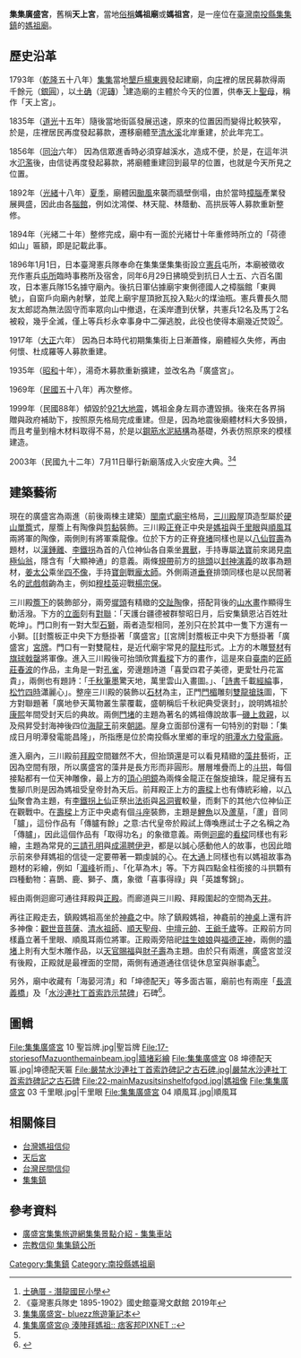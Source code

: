 {{東亞廟宇
| name = 集集廣盛宮
| img =File:集集廣盛宮 11 山門立面.jpg
| img_capt = 集集廣盛宮，攝影於2018年10月。
| image_width = 300px
| chinese= 集集廣盛宮
| tradchi= 
| simpchi= 
| zhuyin= ㄐ一ˊㄐ一ˊㄍㄨㄤˇㄔㄥˊㄍㄨㄥ
| pinyin= jí jí guǎng shèng gōng 
| typy= Ji Ji Guang Cheng(Sheng) Gong
| wg= Chi Chi Kuang Ch'êng Kung
| poj=Chi̍p-chi̍p Kóng-sēng-kiong
| tl=Tsi̍p-tsi̍p Kóng-sīng-kiong
| nihongo =
| hiragana =
| romaji =
| hangul=
| hanja=
| rr=
| mr=
| vietnamese=
| chunom=
| hantu=
| hannom=
| ryukanji=
| ryukana=
| ryuromaji=
| location = {{TWN}}<br>[[集集鎮|集集鎮]]集集街128號
| coordinates ={{Coord|23.827878|120.78171}}
| god = [[天上聖母|天上聖母]]
| type = [[財團法人|財團法人]]董監事會組織－地方[[公廟|公廟]]
| struct =  兩進（前後兩棟主建築）閩南式廟宇格局，三川殿屋頂造型屬於硬山單簷式
| open_year = 1793年（[[清|清]][[乾隆|乾隆]]五十八年）
| cere_date = 農曆三月廿三日媽祖誕辰<ref>{{cite news|url=http://www.nownews.com/n/2014/04/21/1200786|title=媽祖誕辰　集集鎮主祀宮廟慶典活動|publisher=NOWnews 今日新聞|accessdate=2014-05-06|language=zh-tw|date=2014-04-21}}</ref>
| people = 
| cultural_collection =
|}}

'''集集廣盛宮'''，舊稱'''天上宮'''，當地[[俗稱|俗稱]]'''媽祖廟'''或'''媽祖宮'''，是一座位在[[臺灣|臺灣]][[南投縣|南投縣]][[集集鎮|集集鎮]]的[[媽祖廟|媽祖廟]]。

==歷史沿革==

1793年（[[乾隆|乾隆]]五十八年）[[集集鎮|集集]]當地[[墾戶|墾戶]][[楊東興|楊東興]]發起建廟，向[[庄|庄]]裡的居民募款得兩千餘元（[[銀圓|銀圓]]），以[[土确|土确]]（泥[[磚|磚]]）<ref>[http://www.cles.tyc.edu.tw/sunkentsu/struc_shape1.htm 土确厝 - 潛龍國民小學 ]</ref>建造廟的主體於今天的位置，供奉[[天上聖母|天上聖母]]，稱作「天上宮」。

1835年（[[道光|道光]]十五年）隨後當地街區發展迅速，原來的位置因而變得比較狹窄，於是，庄裡居民再度發起募款，遷移廟體至[[清水溪|清水溪]]北岸重建，於此年完工。

1856年（[[同治|同治]]六年） 因為信眾進香時必須穿越溪水，造成不便，於是，在這年洪水[[氾濫|氾濫]]後，由信徒再度發起募款，將廟體重建回到最早的位置，也就是今天所見之位置。

1892年（[[光緒|光緒]]十八年）[[夏季|夏季]]，廟體因[[颱風|颱風]]來襲而牆壁倒塌，由於當時[[樟腦|樟腦]]產業發展興盛，因此由各[[腦館|腦館]]，例如沈鴻傑、林天龍、林蔭動、高拱辰等人募款重新整修。

1894年（光緒二十年）整修完成，廟中有一面於光緒廿十年重修時所立的「荷德如山」匾額，即是記載此事。

1896年1月1日，日本臺灣憲兵隊奉命在集集堡集集街設立[[憲兵|憲兵]]屯所，本廟被徵收充作憲兵[[屯所|屯所]]臨時事務所及宿舍，同年6月29日拂曉受到抗日人士五、六百名圍攻，日本憲兵隊15名據守廟內。後抗日軍佔據廟宇東側德國人之樟腦館「東興號」，自窗戶向廟內射擊，並爬上廟宇屋頂掀瓦投入點火的煤油瓶。憲兵曹長久間友太郎認為無法固守而率眾向山中撤退，在溪岸遭到伏擊，共憲兵12名及馬丁2名被殺，幾乎全滅，僅上等兵杉永幸事身中二彈逃脫，此役也使得本廟幾近焚毀<ref>《臺灣憲兵隊史 1895-1902》國史館臺灣文獻館 2019年</ref>。

1917年（[[大正|大正]]六年） 因為日本時代初期集集街上日漸蕭條，廟體經久失修，再由何懷、杜成羅等人募款重建。

1935年（[[昭和|昭和]]十年），湯奇木募款重新擴建，並改名為「廣盛宮」。

1969年（[[中華民國|民國]]五十八年）再次整修。

1999年（民國88年）傾毀於[[921大地震|921大地震]]，媽祖金身左肩亦遭毀損。後來在各界捐贈與政府補助下，按照原先格局完成重建。但是，因為地震後廟體材料大多毁損，而且考量到檜木材料取得不易，於是以[[钢筋混凝土|鋼筋水泥結構]]為基礎，外表仿照原來的模樣建造。

2003年（民國九十二年）7月11日舉行新廟落成入火安座大典。<ref>[http://bluezz.tw/c.php?id=3629 集集廣盛宮- bluezz旅遊筆記本]</ref><ref name="doudinbaimatsou">[http://yawjong.pixnet.net/blog/post/37168769-%E9%9B%86%E9%9B%86%E5%BB%A3%E7%9B%9B%E5%AE%AE  集集廣盛宮@ 湊陣拜媽祖:: 痞客邦PIXNET ::]</ref>

==建築藝術==

現在的廣盛宮為兩進（前後兩棟主建築）[[閩南|閩南]]式[[廟宇|廟宇]]格局，[[三川殿|三川殿]]屋頂造型屬於[[硬山|硬山]][[單簷|單簷]]式，屋簷上有陶像與[[剪黏|剪黏]]裝飾。三川殿[[正脊|正脊]]正中央是[[媽祖|媽祖]]與[[千里眼|千里眼]]與[[順風耳|順風耳]]兩將軍的陶像，兩側則有將軍乘龍像。位於下方的正脊[[脊堵|脊堵]]同樣也是以[[八仙賀壽|八仙賀壽]]為題材，以[[漢鍾離|漢鍾離]]、[[李鐵拐|李鐵拐]]為首的八位神仙各自乘坐[[異獸|異獸]]，手持專屬[[法寶|法寶]]前來謁見[[南極仙翁|南極仙翁]]，隱含有「大顯神通」的意義。兩條[[規帶|規帶]]前方的[[排頭|排頭]]以[[封神演義|封神演義]]的故事為題材，[[姜太公|姜太公]]乘坐[[四不像|四不像]]，手持[[寶劍|寶劍]]戰[[龐太師|龐太師]]。外側兩道[[垂脊|垂脊]]排頭同樣也是以民間著名的[[武戲|武戲]]戲齣為主，例如[[穆桂英|穆桂英]]迎戰[[楊宗保|楊宗保]]。

三川殿[[簷下|簷下]]的裝飾部分，兩旁[[墀頭|墀頭]]有精緻的[[交趾陶|交趾陶]]像，搭配背後的[[山水畫|山水畫]]作顯得生動活潑。下方的[[立面|立面]]刻有[[對聯|對聯]]：「天護台疆德被群黎昭日月，后安集鎮恩沾百姓壯乾坤」。門口則有一對大型[[石獅|石獅]]，兩者造型相同，差別只在於其中一隻下方還有一小獅。[[封簷板正中央下方懸掛著「廣盛宮」[[宮牌|封簷板正中央下方懸掛著「廣盛宮」[[宮牌]]。門口有一對雙龍柱，是近代廟宇常見的[[龍柱|龍柱]]形式。上方的木雕[[豎材|豎材]]有[[旗球戟罄|旗球戟罄]]將軍像。進入三川殿後可抬頭欣賞[[看樑|看樑]]下方的畫作，這是來自[[臺南市|臺南]]的[[匠師|匠師]][[莊春波|莊春波]]的作品，主角是一對[[孔雀|孔雀]]，旁邊題詩道「喜愛四君子美德，更愛牡丹花富貴」，兩側也有題詩：「[[千秋|千秋]][[筆墨|筆墨]]驚天地，萬里雲山入畫圖。」、「[[詩書|詩書]]千載[[經綸|經綸]]事，[[松竹|松竹]][[四時|四時]]瀟麗心」。整座三川殿的裝飾以[[石材|石材]]為主，正門[[門楣|門楣]]雕刻[[雙龍搶珠|雙龍搶珠]]圖，下方對聯題著「廣地參天萬物叢生蒙覆載，盛朝稱后千秋祀典受褒封」，說明媽祖於[[康熙|康熙]]年間受封天后的典故。兩側[[門堵|門堵]]的主題為著名的媽祖傳說故事─[[磯上救親|磯上救親]]，以及飛昇受封海神後四位[[海龍王|海龍王]]前來[[朝謁|朝謁]]。屋身立面部份還有一句特別的對聯：「集成日月明潭發電能昌隆」，所指應是位於南投縣水里鄉的車埕的[[明潭水力發電廠|明潭水力發電廠]]。

進入廟內，三川殿前[[拜殿|拜殿]]空間雖然不大，但抬頭還是可以看見精緻的[[藻井|藻井]]藝術，正因為空間有限，所以廣盛宮的藻井是長方形而非圓形。層層堆疊而上的[[斗拱|斗拱]]，每個接點都有一位天神雕像，最上方的[[頂心明鏡|頂心明鏡]]為兩條金龍正在盤旋搶珠，龍足擁有五隻腳爪則是因為媽祖受皇帝封為天后。前拜殿正上方的[[壽樑|壽樑]]上也有傳統彩繪，以[[八仙|八仙]]聚會為主題，有[[李鐵拐|李鐵拐]][[上仙|上仙]]正祭出[[法術|法術]]與[[呂洞賓|呂洞賓]]較量，而剩下的其他六位神仙正在觀戰中。在[[壽樑|壽樑]]上方正中央處有個[[斗座|斗座]]裝飾，主題是[[鯉魚|鯉魚]]以及[[蘆草|蘆草]]，「蘆」音同「臚」，這份作品有「傳臚有餘」之意:古代皇帝於殿試上傳喚應試士子之名稱之為「傳臚」，因此這個作品有「取得功名」的象徵意義。兩側[[迴廊|迴廊]]的[[看樑|看樑]]同樣也有彩繪，主題為常見的[[三請孔明|三請孔明]]與[[成湯聘伊尹|成湯聘伊尹]]，都是以誠心感動他人的故事，也因此暗示前來參拜媽祖的信徒一定要帶著一顆虔誠的心。在[[大通|大通]]上同樣也有以媽祖故事為題材的彩繪，例如「[[湄峰|湄峰]]祈雨」、「化草為木」等。下方與四點金柱銜接的斗拱顆有四種動物：喜鵲、鹿、獅子、鷹，象徵「喜事得祿」與「英雄奪錦」。

經由兩側迴廊可通往拜殿與[[正殿|正殿]]。而廊道與三川殿、拜殿圍起的空間為[[天井|天井]]。

再往正殿走去，鎮殿媽祖高坐於[[神龕|神龕]]之中。除了鎮殿媽祖，神龕前的[[神桌|神桌]]上還有許多神像：[[觀世音菩薩|觀世音菩薩]]、[[清水祖師|清水祖師]]、[[順天聖母|順天聖母]]、[[中壇元帥|中壇元帥]]、[[王爺千歲|王爺千歲]]等。正殿前方同樣矗立著千里眼、順風耳兩位將軍。正殿兩旁陪祀[[註生娘娘|註生娘娘]]與[[福德正神|福德正神]]，兩側的[[牆堵|牆堵]]上則有大型木雕作品，以[[天官賜福|天官賜福]]與[[財子壽|財子壽]]為主題。由於只有兩進，廣盛宮並沒有後殿，正殿就是最裡面的空間，兩側有通道通往信徒休息室與辦事處<ref name="doudinbaimatsou"/>。

另外，廟中收藏有「海晏河清」和「坤德配天」等多面古匾，廟前也有兩座「[[長濟義橋碑|長濟義橋]]」及「[[嚴禁水沙連社丁首索詐碑記|水沙連社丁首索詐示禁碑]]」石碑<ref>{{cite news|url=http://n.yam.com/taiwanhot/place/20140506/20140506275571.html|title=廣盛宮兩塊古石碑何去何從　集集鎮協調修復|publisher=台灣好新聞-yam天空新聞|accessdate=2014-05-06|language=zh-tw|date=2014-05-06}}</ref>。

== 圖輯 ==
<gallery mode="nolines" widths="150">
File:集集廣盛宮 10 聖旨牌.jpg|聖旨牌
File:17-storiesofMazuonthemainbeam.jpg|牆堵彩繪
File:集集廣盛宮 08 坤德配天匾.jpg|坤德配天匾
File:嚴禁水沙連社丁首索詐碑記之古石碑.jpg|嚴禁水沙連社丁首索詐碑記之古石碑
File:22-mainMazusitsinshelfofgod.jpg|媽祖像
File:集集廣盛宮 03 千里眼.jpg|千里眼
File:集集廣盛宮 04 順風耳.jpg|順風耳
</gallery>

==相關條目==
*[[台灣媽祖信仰|台灣媽祖信仰]]
*[[天后宮|天后宮]]
*[[台灣民間信仰|台灣民間信仰]]
*[[集集鎮|集集鎮]]

==參考資料==
{{Wikivoyage}}
{{Commons|Category:Jiji Guang Cheng Temple (Taiwan)}}
{{Portal|台灣|Taiwan-icon.svg}}
{{Reflist}}
*[http://jiji.pgo.tw/spot.php?ID=552021 廣盛宮集集旅遊網集集景點介紹 - 集集車站]
*[http://www.chi-chi.gov.tw/editor_model/u_editor_v1.asp?id={1238D8AD-905D-41FE-8A63-3EAA68FC2D41} 宗教信仰 集集鎮公所]

[[Category:集集鎮|Category:集集鎮]]
[[Category:南投縣媽祖廟|Category:南投縣媽祖廟]]